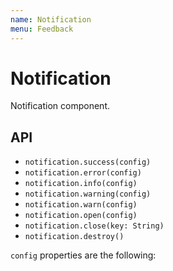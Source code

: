 ```yaml
---
name: Notification
menu: Feedback
---
```




# Notification

Notification component.

## API

- `notification.success(config)`
- `notification.error(config)`
- `notification.info(config)`
- `notification.warning(config)`
- `notification.warn(config)`
- `notification.open(config)`
- `notification.close(key: String)`
- `notification.destroy()`

`config` properties are the following:

<Props of={Notification} />
